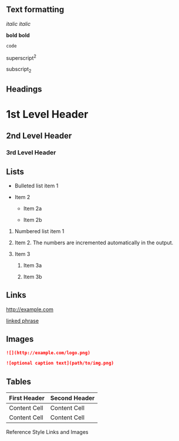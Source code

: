 Text formatting 
------------------------------------------------------------

*italic*   _italic_

**bold**   __bold__

`code`

superscript^2^

subscript~2~

Headings
------------------------------------------------------------

# 1st Level Header

## 2nd Level Header

### 3rd Level Header

Lists
------------------------------------------------------------

*   Bulleted list item 1

*   Item 2

    * Item 2a

    * Item 2b

1.  Numbered list item 1

1.  Item 2. The numbers are incremented automatically in the output.

1.  Item 3
    
    1.  Item 3a
    
    1.  Item 3b

Links
------------------------------------------------------------

<http://example.com>

[linked phrase](http://example.com)

Images
------------------------------------------------------------


```markdown
![](http://example.com/logo.png)

![optional caption text](path/to/img.png)
```

Tables 
------------------------------------------------------------

First Header  | Second Header
------------- | -------------
Content Cell  | Content Cell
Content Cell  | Content Cell
Reference Style Links and Images
